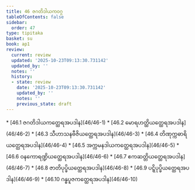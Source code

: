 ```yaml
---
title: 46 ဇဂတိဒါယကဝဂ္ဂ
tableOfContents: false
sidebar:
  order: 47
type: tipitaka
basket: su
book: ap1
review:
  current: review
  updated: '2025-10-23T09:13:30.731142'
  updated_by: ''
  notes: ''
  history:
  - state: review
    date: '2025-10-23T09:13:30.731142'
    updated_by: ''
    notes: ''
    previous_state: draft
---
```



<ReviewStatus review={frontmatter.review} showDetails={true} />

<HypothesisAnnotation frontmatter={frontmatter} />

<DynamicBreadcrumb />



<TableOfContents book="ap1" section="46">
* [46.1 ဇဂတိဒါယကတ္ထေရအပဒါန](46/46-1)
* [46.2 မောရဟတ္ထိယတ္ထေရအပဒါန](46/46-2)
* [46.3 သီဟာသနဗီဇိယတ္ထေရအပဒါန](46/46-3)
* [46.4 တိဏုက္ကဓာရိယတ္ထေရအပဒါန](46/46-4)
* [46.5 အက္ကမနဒါယကတ္ထေရအပဒါန](46/46-5)
* [46.6 ဝနကောရဏ္ဍိယတ္ထေရအပဒါန](46/46-6)
* [46.7 ဧကဆတ္တိယတ္ထေရအပဒါန](46/46-7)
* [46.8 ဇာတိပုပ္ဖိယတ္ထေရအပဒါန](46/46-8)
* [46.9 ပဋ္ဋိပုပ္ဖိယတ္ထေရအပဒါန](46/46-9)
* [46.10 ဂန္ဓပူဇကတ္ထေရအပဒါန](46/46-10)
</TableOfContents>
